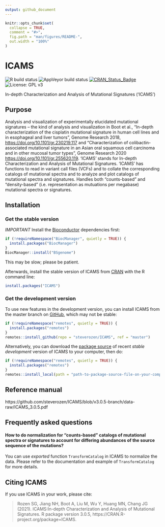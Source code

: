 ```yaml
---
output: github_document
---
```


<!-- README.md is generated from README.Rmd. Please edit that file -->

```r
knitr::opts_chunk$set(
  collapse = TRUE,
  comment = "#>",
  fig.path = "man/figures/README-",
  out.width = "100%"
)
```
# ICAMS

<!-- badges: start -->
   
  ![R build status](https://github.com/steverozen/ICAMS/workflows/R-CMD-check/badge.svg)
  ![AppVeyor build status](https://ci.appveyor.com/api/projects/status/github/steverozen/ICAMS?branch=master&svg=true)
  [![CRAN_Status_Badge](http://www.r-pkg.org/badges/version/ICAMS)](https://cran.r-project.org/package=ICAMS)
  ![License: GPL v3](https://img.shields.io/badge/License-GPLv3-blue.svg)

<!-- badges: end -->

In-depth Characterization and Analysis of Mutational Signatures ('ICAMS')

## Purpose

Analysis and visualization of experimentally elucidated mutational
    signatures -- the kind of analysis and visualization in Boot et al.,
    "In-depth characterization of the cisplatin mutational signature in 
    human cell lines and in esophageal and liver tumors", Genome Research 2018, 
    <https://doi.org/10.1101/gr.230219.117> and
    "Characterization of colibactin-associated mutational signature in an 
    Asian oral squamous cell carcinoma and in other mucosal tumor types",
    Genome Research 2020 <https://doi.org/10.1101/gr.255620.119>.
    'ICAMS' stands for In-depth Characterization 
    and Analysis of Mutational Signatures. 'ICAMS' has functions to read in 
    variant call files (VCFs) and to collate the corresponding catalogs of 
    mutational spectra and to analyze and plot catalogs of mutational spectra
    and signatures. Handles both "counts-based" and "density-based" 
    (i.e. representation as mutuations per megabase) mutational spectra or
    signatures.


## Installation

### Get the stable version

*IMPORTANT* Install the
[Bioconductor](https://www.bioconductor.org/) dependencies first:

``` r
if (!requireNamespace("BiocManager", quietly = TRUE)) {
  install.packages("BiocManager")
}
BiocManager::install("BSgenome")
```

This may be slow; please be patient.

Afterwards, install the stable version of ICAMS from [CRAN](https://cran.r-project.org/) with the R command line:

``` r
install.packages("ICAMS")
```

### Get the development version

To use new features in the development version,
you can install ICAMS from the master branch on [GitHub](https://github.com/),
which may not be stable:

``` r
if (!requireNamespace("remotes", quietly = TRUE)) {
  install.packages("remotes")
}
remotes::install_github(repo = "steverozen/ICAMS", ref = "master")
```

Alternatively, you can download the [package source](https://github.com/steverozen/ICAMS/blob/v3.0.5-branch/data-raw/source-file/ICAMS_3.0.5.tar.gz) of recent *stable development* version of ICAMS to your computer, then do:

``` r
if (!requireNamespace("remotes", quietly = TRUE)) {
  install.packages("remotes")
}
remotes::install_local(path = "path-to-package-source-file-on-your-computer")
```

## Reference manual

https://github.com/steverozen/ICAMS/blob/v3.0.5-branch/data-raw/ICAMS_3.0.5.pdf

## Frequently asked questions

#### How to do normalization for "counts-based" catalogs of mutational spectra or signatures to account for differing abundances of the source sequence of the mutations?

You can use *exported* function `TransformCatalog` in ICAMS to normalize the
data. Please refer to the documentation and example of `TransformCatalog` for
more details.

## Citing ICAMS

If you use ICAMS in your work, please cite:

> Rozen SG, Jiang NH, Boot A, Liu M, Wu Y, Huang MN, Chang JG (2021). ICAMS:In-depth Characterization and Analysis of Mutational Signatures. R package version 3.0.5, https://CRAN.R-project.org/package=ICAMS.
